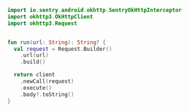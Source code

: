 ```kotlin
import io.sentry.android.okhttp.SentryOkHttpInterceptor
import okhttp3.OkHttpClient
import okhttp3.Request


fun run(url: String): String? {
  val request = Request.Builder()
    .url(url)
    .build()

  return client
    .newCall(request)
    .execute()
    .body?.toString()
}
```
